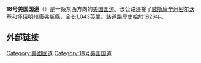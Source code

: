 {{Multiple issues|
{{Expand language|1=en|time=2022-02-21T03:06:09+00:00}}
{{Unreferenced|time=2022-02-21T03:06:09+00:00}}
}}
'''18号美国国道'''（{{lang-en|'''U.S. Route 18'''}}）是一条东西方向的[[美国国道|美国国道]]。该公路连接了[[威斯康辛州|威斯康辛州]][[密尔沃基|密尔沃基]]和[[怀俄明州|怀俄明州]][[康弗斯縣|康弗斯縣]]，全长1,043英里。該道路歷史始於1926年。

== 外部链接 ==
{{Commons category|U.S. Route 18}}
{{美国国道}}
[[Category:美國國道|Category:美國國道]]
[[Category:18号美国国道|Category:18号美国国道]]